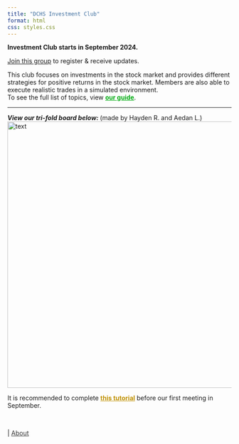 ```yaml
---
title: "DCHS Investment Club"
format: html
css: styles.css
---
```

<span class="blank-line"></span>

<span class="highlight">**Investment Club starts in September 2024.**</span>

[Join this group](https://dublin.schoology.com/group/7283420475) to register & receive updates.

<span class = "highlight1">This club focuses on investments in the stock market and provides different strategies for positive returns in the stock market. Members are also able to execute realistic trades in a simulated environment.</span>  
To see the full list of topics,
view **[our guide](guide.qmd){style="color: #03ac13;"}**.

---

***View our tri-fold board below: ***
<span class="smalltext-black"> (made by Hayden R. and Aedan L.) </span>
<img src="trifold-no3.png" alt="text" width="600" /> 

<span class="border-type-banner">
It is recommended to complete **[this tutorial](tutorial1.qmd){style="color: #bf9000;"}** before our first meeting in September.
</span>

<br>

<div class="nav-right">
  | [About](about.qmd){style="color: #373737;"}
</div>
